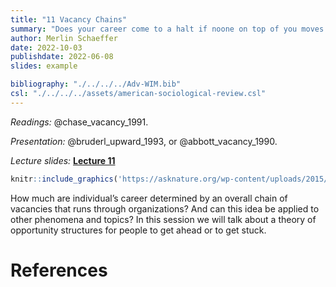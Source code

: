 ```yaml
---
title: "11 Vacancy Chains"
summary: "Does your career come to a halt if noone on top of you moves ahead?"
author: Merlin Schaeffer
date: 2022-10-03
publishdate: 2022-06-08
slides: example

bibliography: "./../../../Adv-WIM.bib"
csl: "./../../../assets/american-sociological-review.csl"
---
```


*Readings:* @chase_vacancy_1991.

*Presentation:* @bruderl_upward_1993, or @abbott_vacancy_1990.

*Lecture slides:* [**Lecture 11**](/Sessions/1-Intro/1-Intro.html)

```r
knitr::include_graphics('https://asknature.org/wp-content/uploads/2015/11/Social-Networking--scaled-1440x1046.jpg')
```

How much are individual's career determined by an overall chain of vacancies that runs through organizations? And can this idea be applied to other phenomena and topics? In this session we will talk about a theory of opportunity structures for people to get ahead or to get stuck.

# References